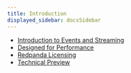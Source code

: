 ```yaml
---
title: Introduction
displayed_sidebar: docsSidebar
---
```


- [Introduction to Events and Streaming](./intro-to-events)
- [Designed for Performance](./autotune)
- [Redpanda Licensing](./licenses)
- [Technical Preview](./tech-preview)